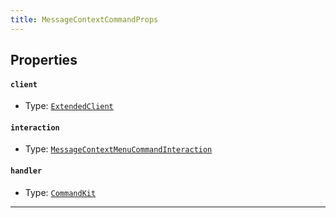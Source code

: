 ```yaml
---
title: MessageContextCommandProps
---
```


## Properties

#### `client`

- Type: [`ExtendedClient`](/commandkit-helper/docs/classes/extendedclient)

#### `interaction`

- Type: [`MessageContextMenuCommandInteraction`](https://old.discordjs.dev/#/docs/discord.js/main/class/MessageContextMenuCommandInteraction)

#### `handler`

- Type: [`CommandKit`](https://commandkit.js.org/typedef/CommandKit)

---